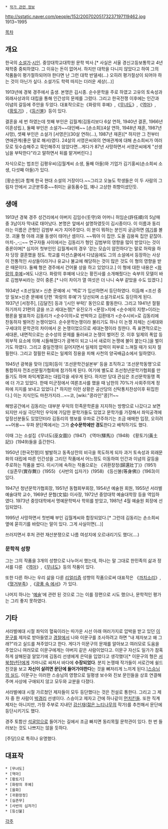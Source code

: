  * [[작가 관련 정보]]

http://sstatic.naver.com/people/152/20070205173237197119462.jpg
1913~1995

[[목차]]
== 개요 ==
한국의 [[소설가]]·[[시인]]. 중앙대학교대학원 문학 박사.[* 사실은 서울 경신고등보통학교 4년 재학중 중퇴하였다. 그 이유는 돈이 없어서. 하지만 대학을 다니지 않았다고 하여 그의 작품들이 평가절하되어야 한다면 난 그런 대학 반댈세(...) 오히려 평가절상이 되어야 하는 것이 아닌가 싶다. 소설가도 학력 따지는 더러운 세상(...)] 

1913년에 경북 경주에서 출생. 본명은 김시종. 순수문학을 주로 하였고 고유의 토속성과 외래사상과의 대립을 통해 인간성의 문제를 그렸다. 그리고 한국전쟁 이후에는 인간과 이념의 갈등에 주안을 두었다. 대표작으로는《화랑의 후예》,《[[무녀도]]》,《[[역마]]》,《[[황토기]]》,《[[등신불]]》등이 있다. 

결혼을 세 번 하였는데 첫째 부인은 김월계(김동리보다 6살 연하, 1940년 결혼, 1966년 이혼성립.), 둘째 부인은 소설가~~대인배~~ [손소희](4살 연하, 1948년 재혼, 1987년 사망), 셋째 부인은 소설가 [서영은](30살 연하(...), 1987년 재혼)[* 하지만 그 전부터 연애관계(좋은 말로 해서)였다. 24살의 서영은씨와의 연애관계에 대해 손소희씨가 여러모로 뒷수습해주고 묵인해주지 않았다면...게다가 87년 사망하면서 서영은씨에게 "선생님을 부탁한다"라고 말하면서 뒤를 맡겨버린다.]

자식으로는 법조인 김평우씨(김월계씨 소생, 둘째 아들)와 기업가 김기홍씨(손소희씨 소생, 다섯째 아들)가 있다.

[황순원]과 함께 한국 현대 소설의 거장이다.~~그리고 오늘도 학생들은 이 두 사람의 그림자 안에서 고군분투중~~취미는 골동품수집, 꽤나 고상한 취향이셨던듯.

== 생애 ==
1913년 경북 경주 성건리에서 아버지 김임수(壬守)와 어머니 허임순(許任順)의 5남매 중 3남이자 막내로 태어났다. 본명은 앞에서 설명하였듯이 김시종이다. 이 이름과 동리라는 이름은 큰형인 김범부 씨가 지어주었다. 이 분이 뭐하는 분인지 궁금하면 [http://www.donga.com/fbin/output?n=200907150205 여기]를 볼 것. 괴물 형 아래 괴물 동생이 태어난 셈이다. ~~뭐야 이 집안. 도올 김용옥 집안 같잖아. 마치-_-;;~~ 연구자들 사이에서는 김동리가 형인 김범부의 영향을 많이 받았다는 것이 중론이며[* 심지어 첫부인인 김월계씨의 경우 ‘걷는 모습이 얌전하다’는 말로 허락을 하자 당장 결혼했을 정도. 학교를 미션스쿨에서 다녔음에도 그의 소설에서 등장하는 사상이 전통적인 사상들이라거나 유교나 불교에 해당하는 것이 많은 것도 이 형의 영향을 받은 때문이다. 둘째 형은 경주에서 건어물 상을 하고 있었다고.] 이 형에 대한 내용은 <[[화랑의 후예]]>에도 나온다. 화랑의 후예에 나오는 황진사를 소개해줬다는 숙부의 모델이 바로 김범부씨라는 것이 중론.[* 나이 차이가 열 여섯은 더 나니 숙부 같았을 수도 있겠다.]

1934년 <조선일보> 신춘 문예에 시 '백로'가 입선하면서 등단하였다. 이듬해 <조선 중앙 일보>신춘 문예에 단편 '화랑의 후예'가 당선되며 소설가로서도 등단하게 된다. 1937년 [서정주], [김달진] 등과 '[시인 부락]' 동인으로 활동한다. 그리고 1941년 절필하기까지 21편의 글을 쓰고 세대논쟁[* 유진오가 <문장>지에 <순수에의 지향>이라는 평론을 발표하자 김동리가 <순수이의>로 반박하고 김환태가 <순수시비>로 김동리에 찬동하자 벌어진 논쟁이었다. 순수문학논쟁이라 불리기도 하나 이 논쟁 자체는 신세대와 구세대의 문학관의 차이에서 온 논쟁이었으므로 세대논쟁이라 칭한다. 즉 표면적으로는 세대론, 내면적으로는 순수성의 문제를 둘러싸고 논쟁이 벌어진 것. 이후 일제의 폭압 등 외부적 요소에 의해 시들해졌다가 광복이 되고 나서 새로이 논쟁에 불이 붙는다.]을 벌이기도 하였다. 그리고 중일전쟁이 길어지면서 일제의 압력이 피부로 느껴질 때가 되자 절필한다. 그리고 절필한 뒤로는 일제의 징용을 피해 사천의 양곡배급소에서 일하였다.

1945년 광복을 맞아 [임화]등이 ‘조선문학건설본부’ 등을 조직하고 ‘조선문학동맹’으로 통합하자 전조선문필가협회에 참가하게 된다. 여기에 별도로 조선청년문학가협회를 만들기도 하며 좌익계열과는 대립각을 세우게 된다. 하지만 당대 관심은 조선문학동맹 쪽에 더 가고 있었다. 한때 미군정에서 여론조사를 했을 때 남한의 70%가 사회주의계 정파에 지지를 보내고 있었다.[* 하지만 이런 상황은 공산당의 신탁통치찬성이후 뒤집힌다.] 이는 지식인도 마찬가지라...~~코, [wiki:"콩라인"콩]?!~~

해방공간에서 김동리는 대부분 우익의 민족문학론을 지지하는 방향으로 나갔다고 보면 되지만 사실 극단적인 우익에 가담한 문학가들도 있었고 문학가를 가장해서 좌익공격에 앞장선분들도 있었던터라 김동리의 행보를 우파로 간주하기는 조금 애매한 입장, 오히려 ~~어용~~ 우파 문단쪽에서는 그가 '''순수문학에만 경도'''한다고 배척하기도 했다.

이때 그는 소설집《무녀도(巫女圖)》(1947) 《역마(驛馬)》(1948) 《황토기(黃土記)》(1949)들을 출간한다.

1950년 [한국전쟁]이 발발하고 동족상잔의 비극을 목도하게 되자 과거 토속성과 외래문화의 대립에 따른 인간성을 그리던 작품에서 어느정도 이동하여 인간과 이념의 갈등을 주로하는 작품을 썼다. 이시기에 속하는 작품으로는 《귀환장정(歸還壯丁)》(1951) 《실존무(實存舞)》(1955) 《사반의 십자가》(1958) 《등신불(等身佛)》(1963)이 있다.

1947년 청년문학가협회장, 1951년 동협회부회장, 1954년 예술원 회원, 1955년 서라벌예술대학 교수, 1969년 문협(文協) 이사장, 1972년 중앙대학 예술대학장 등을 역임하였다. 1973년 중앙대학에서 명예문학박사 학위를 받았고, 1981년 4월 예술원 회장에 선임되었다.

1995년 사망하면서 첫번째 부인 김월계씨와 합장되었다.[* 그런데 김동리는 손소희씨 옆에 묻히기를 바랐다는 말이 있다. 그게 사실이면(...)]

쓰러지면서  후처 관련 재산분쟁으로 나름 여성지에 오르내리기도 했다(....)

=== 문학적 성향 ===
그는 그의 작품을 3개의 성향으로 나누어서 했는데, 하나는 말 그대로 한민족의 삶과 정서를 다룬 《[[역마]]》,《[[무녀도]]》등의 작품이 있다.

또한 다른 하나는 우리 삶을 다룬 [[리얼리즘]] 성향의 작품으로써 대표작은 《[[까치소리]]》,《[[혈거부족]]》,《[[광풍 속 에서]]》가 있다.

나머지 하나는 '[[예술]]'에 관련 된 것으로 그는 이를 장편으로 시도 했으나, 문학적인 평가는 그리 좋지 못하였다.
== 기타 ==
서라벌예대 시절 좌익의 혈육이라는 따가운 시선 아래 여러가지로 압박을 받고 있던 [[이문구]]를 제자로 받아들였고 [[경찰]]에서 나와 이문구를 조사하려고 하면 "내 제자보고 왜 그래?"라고 실드를 쳐주었다고 한다. 게다가 이문구의 문재를 알아보고 여러모로 도움을 주었으니 여러모로 이문구에게는 아버지 같은 사람이었다고. 이문구 자신도 일가가 참혹하게 살해된걸 알았기에 김동리 선생에게 은덕을 입었다고 생각했다[* 이문구의 형은 [[서북청년단]]에게 가마니로 싸져서 바다에 '''수장되었다'''. 분지 논쟁때 작가들이 서로간에 쉴드친것을 보고 '''자신이 살려면 문단에 들어가야한다'''는 것을 뼈저리게 느끼게 된다.][http://www.essaykorea.net/gnu4/bbs/board.php?bo_table=essayrev&wr_id=20&page=4 스승님의 실드]. 이문구는 이러한 스승님의 영향으로 일평생 보수와 진보 문인들을 상호 연결해주며 사상에 구애되지 않고 모두와 교분을 다졌다.

서라벌예대 시절 가르쳤던 제자들이 모두 등단했다는 것은 전설로 통한다. 그리고 그 제자 중 한 사람이 [[박경리]] 선생이다. 스승이고 제자고 간에 하나같이 [[먼치킨]]들. 또한 직계 제자는 아니지만, 가정 주부로 지내던 [[강신재]]([[젊은 느티나무]]의 작가)를 추천해서 문단에 등단시키기도 했다.

경주 토함산 [[석굴암]]으로 들어가는 길에서 조금 빠지면 동리목월 문학관이 있다. 한 번 들러보는 것도 나쁘지는 않을 듯하다.

[주당]으로 특히나 유명했다.

== 대표작 ==
 * [무녀도]
 * [역마]
 * [황토기]
 * [화랑의 후예]
 * [을화]
 * [귀환장정]
 * [실존무]
 * [사반의 십자가]
 * [등신불]

[[각주]]

